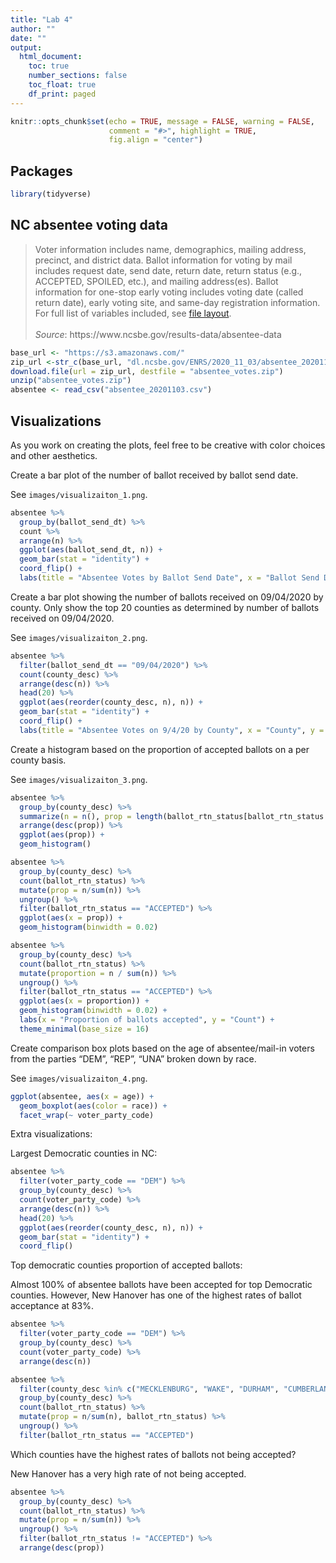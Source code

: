```yaml
---
title: "Lab 4"
author: ""
date: ""
output: 
  html_document:
    toc: true
    number_sections: false
    toc_float: true
    df_print: paged
---
```


```r
knitr::opts_chunk$set(echo = TRUE, message = FALSE, warning = FALSE,
                      comment = "#>", highlight = TRUE,
                      fig.align = "center")
```

## Packages

```r
library(tidyverse)
```

## NC absentee voting data

>Voter information includes name, demographics, mailing address, precinct, and 
district data. Ballot information for voting by mail includes request date, 
send date, return date, return status (e.g., ACCEPTED, SPOILED, etc.), and 
mailing address(es). Ballot information for one-stop early voting includes 
voting date (called return date), early voting site, and same-day registration 
information. For full list of variables included, see 
[file layout](https://s3.amazonaws.com/dl.ncsbe.gov/ENRS/layout_absentee.txt).
<br/><br/>
*Source*: https://www.ncsbe.gov/results-data/absentee-data

```r
base_url <- "https://s3.amazonaws.com/"
zip_url <-str_c(base_url, "dl.ncsbe.gov/ENRS/2020_11_03/absentee_20201103.zip")
download.file(url = zip_url, destfile = "absentee_votes.zip")
unzip("absentee_votes.zip")
absentee <- read_csv("absentee_20201103.csv")
```

## Visualizations

As you work on creating the plots, feel free to be creative with color choices
and other aesthetics.

Create a bar plot of the number of ballot received by ballot send date.

See `images/visualizaiton_1.png`.

```r
absentee %>%
  group_by(ballot_send_dt) %>%
  count %>%
  arrange(n) %>%
  ggplot(aes(ballot_send_dt, n)) +
  geom_bar(stat = "identity") +
  coord_flip() +
  labs(title = "Absentee Votes by Ballot Send Date", x = "Ballot Send Date", y = "Absentee Ballots")
```

Create a bar plot showing the number of ballots received on 09/04/2020 by 
county. Only show the top 20 counties as determined by number of
ballots received on 09/04/2020.

See `images/visualizaiton_2.png`.

```r
absentee %>%
  filter(ballot_send_dt == "09/04/2020") %>%
  count(county_desc) %>%
  arrange(desc(n)) %>%
  head(20) %>%
  ggplot(aes(reorder(county_desc, n), n)) + 
  geom_bar(stat = "identity") +
  coord_flip() +
  labs(title = "Absentee Votes on 9/4/20 by County", x = "County", y = "Absentee Ballots")
```

Create a histogram based on the proportion of accepted ballots on a per
county basis.

See `images/visualizaiton_3.png`.

```r
absentee %>%
  group_by(county_desc) %>%
  summarize(n = n(), prop = length(ballot_rtn_status[ballot_rtn_status == "ACCEPTED"])/n)
  arrange(desc(prop)) %>%
  ggplot(aes(prop)) +
  geom_histogram()
```
  
```r
absentee %>%
  group_by(county_desc) %>%
  count(ballot_rtn_status) %>%
  mutate(prop = n/sum(n)) %>%
  ungroup() %>%
  filter(ballot_rtn_status == "ACCEPTED") %>%
  ggplot(aes(x = prop)) +
  geom_histogram(binwidth = 0.02)

absentee %>%
  group_by(county_desc) %>%
  count(ballot_rtn_status) %>%
  mutate(proportion = n / sum(n)) %>%
  ungroup() %>%
  filter(ballot_rtn_status == "ACCEPTED") %>%
  ggplot(aes(x = proportion)) +
  geom_histogram(binwidth = 0.02) +
  labs(x = "Proportion of ballots accepted", y = "Count") +
  theme_minimal(base_size = 16)

```

Create comparison box plots based on the age of absentee/mail-in voters
from the parties "DEM", "REP", "UNA" broken down by race.

See `images/visualizaiton_4.png`.

```r
ggplot(absentee, aes(x = age)) +
  geom_boxplot(aes(color = race)) +
  facet_wrap(~ voter_party_code)
```
Extra visualizations: 

Largest Democratic counties in NC: 

```r
absentee %>%
  filter(voter_party_code == "DEM") %>%
  group_by(county_desc) %>%
  count(voter_party_code) %>%
  arrange(desc(n)) %>%
  head(20) %>%
  ggplot(aes(reorder(county_desc, n), n)) +
  geom_bar(stat = "identity") +
  coord_flip()
```
Top democratic counties proportion of accepted ballots: 

Almost 100% of absentee ballots have been accepted for top Democratic counties. However, New Hanover has one of the highest rates of ballot acceptance at 83%. 

```r
absentee %>%
  filter(voter_party_code == "DEM") %>%
  group_by(county_desc) %>%
  count(voter_party_code) %>% 
  arrange(desc(n)) 
```

```r
absentee %>%
  filter(county_desc %in% c("MECKLENBURG", "WAKE", "DURHAM", "CUMBERLAND", "ORANGE", "HENDERSON", "PITT", "ALAMANCE", "NEW HANOVER", "BRUNSWICK")) %>%
  group_by(county_desc) %>%
  count(ballot_rtn_status) %>%
  mutate(prop = n/sum(n), ballot_rtn_status) %>%
  ungroup() %>%
  filter(ballot_rtn_status == "ACCEPTED")
```

Which counties have the highest rates of ballots not being accepted? 

New Hanover has a very high rate of not being accepted. 

```r
absentee %>%
  group_by(county_desc) %>%
  count(ballot_rtn_status) %>%
  mutate(prop = n/sum(n)) %>%
  ungroup() %>%
  filter(ballot_rtn_status != "ACCEPTED") %>%
  arrange(desc(prop))
```

